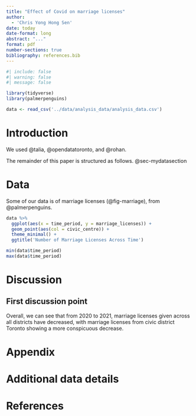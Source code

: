```yaml
---
title: "Effect of Covid on marriage licenses"
author: 
  - 'Chris Yong Hong Sen'
date: today
date-format: long
abstract: "..."
format: pdf
number-sections: true
bibliography: references.bib
---
```


```r
#| include: false
#| warning: false
#| message: false

library(tidyverse)
library(palmerpenguins)

data <- read_csv('../data/analysis_data/analysis_data.csv')
```


# Introduction

We used @talia, @opendatatoronto, and @rohan.

The remainder of this paper is structured as follows. @sec-mydatasection


# Data {#sec-mydatasection}

Some of our data is of marriage licenses (@fig-marriage), from @palmerpenguins.

```r

data %>%
  ggplot(aes(x = time_period, y = marriage_licenses)) +
  geom_point(aes(col = civic_centre)) +
  theme_minimal() +
  ggtitle('Number of Marriage Licenses Across Time')

min(data$time_period)
max(data$time_period)
```

# Discussion

## First discussion point {#sec-first-point}
Overall,  we can see that from 2020 to 2021, marriage licenses given across all districts have decreased, with marriage licenses from civic district Toronto showing a more conspicuous decrease. 

\newpage

\appendix

# Appendix {-}


# Additional data details



\newpage


# References

